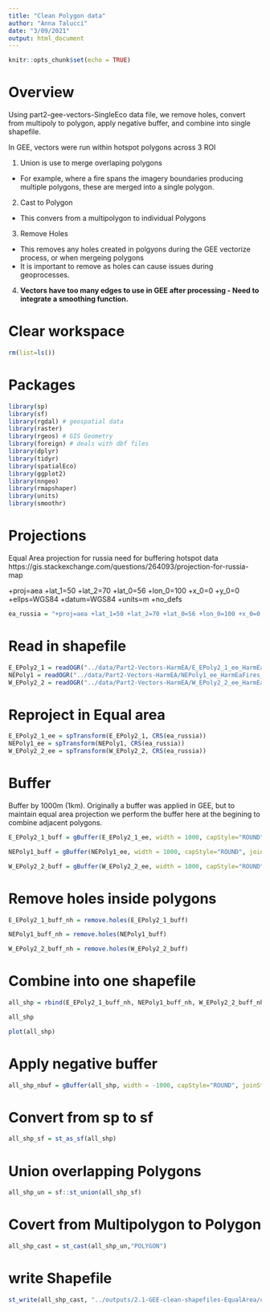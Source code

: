 ```yaml
---
title: "Clean Polygon data"
author: "Anna Talucci"
date: "3/09/2021"
output: html_document
---
```


```r
knitr::opts_chunk$set(echo = TRUE)
```

# Overview

Using part2-gee-vectors-SingleEco data file, we remove holes, convert from multipoly to polygon, apply negative buffer, and combine into single shapefile.

In GEE, vectors were run within  hotspot polygons across 3 ROI

1. Union is use to merge overlaping polygons 
  + For example, where a fire spans the imagery boundaries producing multiple polygons, these are merged into a single polygon.
2. Cast to Polygon
  + This convers from a multipolygon to individual Polygons
3. Remove Holes
  + This removes any holes created in polgyons during the GEE vectorize process, or when mergeing polygons
  + It is important to remove as holes can cause issues during geoprocesses.
4. **Vectors have too many edges to use in GEE after processing - Need to integrate a smoothing function.**



# Clear workspace

```r
rm(list=ls()) 
```

# Packages

```r
library(sp)
library(sf)
library(rgdal) # geospatial data
library(raster)
library(rgeos) # GIS Geometry
library(foreign) # deals with dbf files
library(dplyr)
library(tidyr)
library(spatialEco)
library(ggplot2)
library(nngeo)
library(rmapshaper)
library(units)
library(smoothr)
```

# Projections


Equal Area projection for russia need for buffering hotspot data
https://gis.stackexchange.com/questions/264093/projection-for-russia-map

+proj=aea +lat_1=50 +lat_2=70 +lat_0=56 +lon_0=100 +x_0=0 +y_0=0 +ellps=WGS84 +datum=WGS84 +units=m +no_defs 

```r
ea_russia = "+proj=aea +lat_1=50 +lat_2=70 +lat_0=56 +lon_0=100 +x_0=0 +y_0=0 +ellps=WGS84 +datum=WGS84 +units=m +no_defs "
```

# Read in shapefile
```r
E_EPoly2_1 = readOGR("../data/Part2-Vectors-HarmEA/E_EPoly2_1_ee_HarmEaFires_2019.shp", "E_EPoly2_1_ee_HarmEaFires_2019") 
NEPoly1 = readOGR("../data/Part2-Vectors-HarmEA/NEPoly1_ee_HarmEaFires_2019.shp", "NEPoly1_ee_HarmEaFires_2019") 
W_EPoly2_2 = readOGR("../data/Part2-Vectors-HarmEA/W_EPoly2_2_ee_HarmEaFires_2019.shp", "W_EPoly2_2_ee_HarmEaFires_2019") 

```



# Reproject in Equal area

```r
E_EPoly2_1_ee = spTransform(E_EPoly2_1, CRS(ea_russia))
NEPoly1_ee = spTransform(NEPoly1, CRS(ea_russia))
W_EPoly2_2_ee = spTransform(W_EPoly2_2, CRS(ea_russia))
```

# Buffer 
Buffer by 1000m (1km). Originally  a buffer was applied in GEE, but to maintain equal area projection we perform the buffer here at the begining to combine adjacent polygons.  
```r
E_EPoly2_1_buff = gBuffer(E_EPoly2_1_ee, width = 1000, capStyle="ROUND", joinStyle="ROUND")
```

```r
NEPoly1_buff = gBuffer(NEPoly1_ee, width = 1000, capStyle="ROUND", joinStyle="ROUND")
```

```r
W_EPoly2_2_buff = gBuffer(W_EPoly2_2_ee, width = 1000, capStyle="ROUND", joinStyle="ROUND")
```



# Remove holes inside polygons

```r
E_EPoly2_1_buff_nh = remove.holes(E_EPoly2_1_buff)
```

```r
NEPoly1_buff_nh = remove.holes(NEPoly1_buff)
```

```r
W_EPoly2_2_buff_nh = remove.holes(W_EPoly2_2_buff)
```


# Combine into one shapefile

```r
all_shp = rbind(E_EPoly2_1_buff_nh, NEPoly1_buff_nh, W_EPoly2_2_buff_nh)
```

```r
all_shp
```
```r
plot(all_shp)
```

# Apply negative buffer
```r
all_shp_nbuf = gBuffer(all_shp, width = -1000, capStyle="ROUND", joinStyle="ROUND")
```

# Convert from sp to sf
```r
all_shp_sf = st_as_sf(all_shp)
```

# Union overlapping  Polygons
```r
all_shp_un = sf::st_union(all_shp_sf)
```

# Covert from Multipolygon to Polygon
```r
all_shp_cast = st_cast(all_shp_un,"POLYGON")
```




# write Shapefile
```r
st_write(all_shp_cast, "../outputs/2.1-GEE-clean-shapefiles-EqualArea/combine1_equalarea_2019.shp", driver="ESRI Shapefile") 
```



